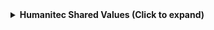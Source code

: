 <details>
<summary><b>Humanitec Shared Values (Click to expand)</b></summary>

```json showLineNumbers
{
    "identifier": "humanitecSharedValue",
    "title": "Humanitec Shared Value",
    "icon": "Settings",
    "schema": {
      "properties": {
        "description": {
          "title": "Description",
          "description": "A human friendly description of what the Shared Value is",
          "type": "string",
          "icon": "DefaultProperty"
        },
        "isSecret": {
          "title": "Is Secret",
          "description": "Specified that the Shared Value contains a secret",
          "type": "boolean",
          "icon": "DefaultProperty"
        },
        "secretKey": {
          "title": "Secret Key",
          "description": "Location of the secret value in the secret store",
          "type": "string",
          "icon": "DefaultProperty"
        },
        "secretVersion": {
          "title": "Secret Version",
          "description": "Version of the current secret value as returned by the secret store",
          "type": "string",
          "icon": "DefaultProperty"
        },
        "source": {
          "title": "Source",
          "description": "Source of the value, 'app' for app level, 'env' for app env level",
          "type": "string",
          "icon": "DefaultProperty"
        },
        "value": {
          "title": "Value",
          "description": "The value that will be stored (will be always empty for secrets)",
          "type": "string",
          "icon": "DefaultProperty"
        },
        "createdAt": {
          "title": "Created At",
          "description": "The date and time when the shared value was created",
          "type": "string",
          "format": "date-time",
          "icon": "DefaultProperty"
        },
        "updatedAt": {
          "title": "Updated At",
          "description": "The date and time when the shared value was last updated",
          "type": "string",
          "format": "date-time",
          "icon": "DefaultProperty"
        }
      },
      "required": []
    },
    "mirrorProperties": {},
    "calculationProperties": {},
    "aggregationProperties": {},
    "relations": {
      "humanitecApplication": {
        "title": "Application",
        "target": "humanitecApplication",
        "required": false,
        "many": false
      },
      "humanitecEnvironment": {
        "title": "Environment",
        "target": "humanitecEnvironment",
        "required": false,
        "many": false
      },
      "humanitecSecretStore": {
        "title": "Secret Store",
        "target": "humanitecSecretStore",
        "required": false,
        "many": false
      }
    }
}
```

</details>
